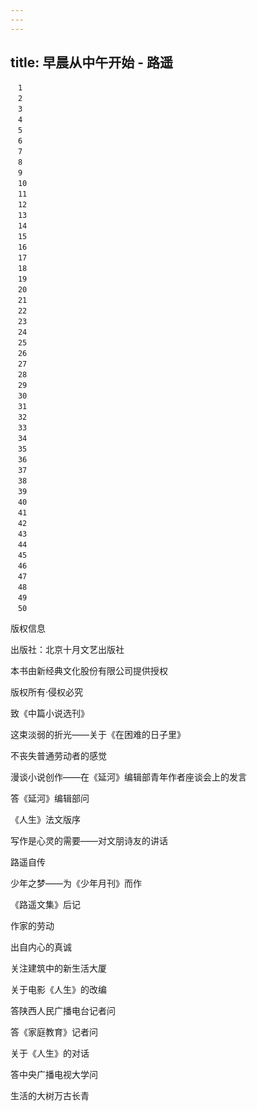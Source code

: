 ```yaml
---
---
---
```

title: 早晨从中午开始 - 路遥
---


```
　1
　2
　3
　4
　5
　6
　7
　8
　9
　10
　11
　12
　13
　14
　15
　16
　17
　18
　19
　20
　21
　22
　23
　24
　25
　26
　27
　28
　29
　30
　31
　32
　33
　34
　35
　36
　37
　38
　39
　40
　41
　42
　43
　44
　45
　46
　47
　48
　49
　50
```




版权信息

出版社：北京十月文艺出版社

本书由新经典文化股份有限公司提供授权

版权所有·侵权必究



致《中篇小说选刊》

这束淡弱的折光——关于《在困难的日子里》

不丧失普通劳动者的感觉

漫谈小说创作——在《延河》编辑部青年作者座谈会上的发言

答《延河》编辑部问

《人生》法文版序

写作是心灵的需要——对文朋诗友的讲话

路遥自传

少年之梦——为《少年月刊》而作

《路遥文集》后记

作家的劳动

出自内心的真诚

关注建筑中的新生活大厦

关于电影《人生》的改编

答陕西人民广播电台记者问

答《家庭教育》记者问

关于《人生》的对话

答中央广播电视大学问

生活的大树万古长青